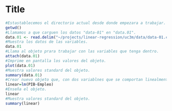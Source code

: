 Title
========================================================
```r
#Estastablecemos el directorio actual desde donde empezara a trabajar.
getwd()
#Llamamos a que carguen los datos "data-01" en "data.01".
data.01 <- read.delim("~/projects/linear-regression/uc3m/data/data-01.csv")
#Muestra los datos de las variables.
data.01
#Llama al objeto prara trabajar con las variables que tenga dentro.
attach(data.01)
#Imprime en pantalla los valores del objeto.
plot(data.01)
#Muestra valores standard del objeto.
summary(data.01)
#Crear nuevo objeto que, con dos variablnes que se comportan linealmente.
linear=lm(PIB~Empleo)
#Enseña el objeto.
linear
#Muestra valores standard del objeto.
summary(linear)
```